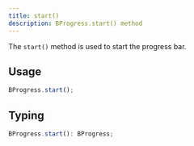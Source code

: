 ```yaml
---
title: start()
description: BProgress.start() method
---
```


The `start()` method is used to start the progress bar.

## Usage

```js
BProgress.start();
```

## Typing

```ts
BProgress.start(): BProgress;
```
